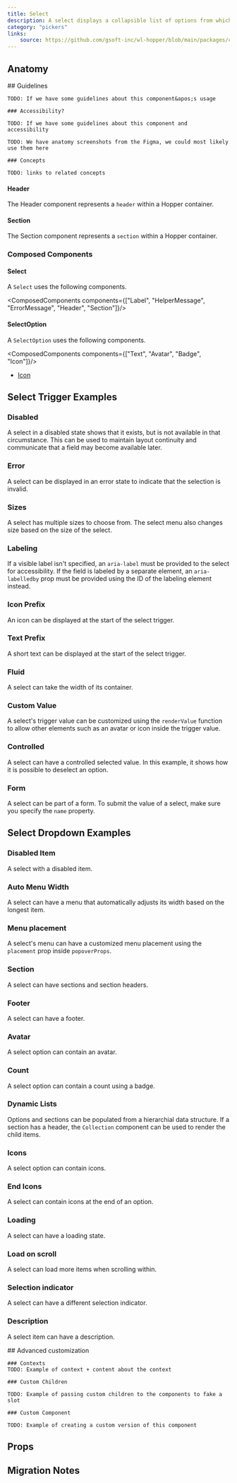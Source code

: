 ```yaml
---
title: Select
description: A select displays a collapsible list of options from which the user can select one.
category: "pickers"
links:
    source: https://github.com/gsoft-inc/wl-hopper/blob/main/packages/components/src/Select/src/Select.tsx
---
```


<Example src="Select/docs/preview" isOpen />

## Anatomy

<FeatureFlag flag="next">
    ## Guidelines

    TODO: If we have some guidelines about this component&apos;s usage

    ### Accessibility?

    TODO: If we have some guidelines about this component and accessibility
</FeatureFlag>

<FeatureFlag flag="rc">

    TODO: We have anatomy screenshots from the Figma, we could most likely use them here

    ### Concepts

    TODO: links to related concepts
</FeatureFlag>

#### Header

The Header component represents a `header` within a Hopper container.

#### Section

The Section component represents a `section` within a Hopper container.

### Composed Components

#### Select

A `Select` uses the following components.

<ComposedComponents components={["Label", "HelperMessage", "ErrorMessage", "Header", "Section"]}/>

#### SelectOption

A `SelectOption` uses the following components.

<ComposedComponents components={["Text", "Avatar", "Badge", "Icon"]}/>

- [Icon](./Icon)

## Select Trigger Examples

### Disabled
A select in a disabled state shows that it exists, but is not available in that circumstance. This can be used to maintain layout continuity and communicate that a field may become available later.

<Example src="Select/docs/disabled" />

### Error
A select can be displayed in an error state to indicate that the selection is invalid.

<Example src="Select/docs/error" />

### Sizes
A select has multiple sizes to choose from.
The select menu also changes size based on the size of the select.

<Example src="Select/docs/sizes" />

### Labeling
If a visible label isn't specified, an `aria-label` must be provided to the select for accessibility. If the field is labeled by a separate element, an `aria-labelledby` prop must be provided using the ID of the labeling element instead.

<Example src="Select/docs/labeling" />

### Icon Prefix
An icon can be displayed at the start of the select trigger.

<Example src="Select/docs/iconPrefix" />

### Text Prefix
A short text can be displayed at the start of the select trigger.

<Example src="Select/docs/textPrefix" />

### Fluid
A select can take the width of its container.

<Example src="Select/docs/fluid" />

### Custom Value
A select's trigger value can be customized using the `renderValue` function to allow other elements such as an avatar or icon inside the trigger value.

<Example src="Select/docs/customValue" />

### Controlled
A select can have a controlled selected value. In this example, it shows how it is possible to deselect an option.

<Example src="Select/docs/controlled" />

### Form
A select can be part of a form. To submit the value of a select, make sure you specify the `name` property.

<Example src="Select/docs/form" />

## Select Dropdown Examples

### Disabled Item

A select with a disabled item.

<Example src="Select/docs/selectDropdown/disabled" />

### Auto Menu Width

A select can have a menu that automatically adjusts its width based on the longest item.

<Example src="Select/docs/selectDropdown/autoMenuWidth" />

### Menu placement

A select's menu can have a customized menu placement using the `placement` prop inside `popoverProps`.

<Example src="Select/docs/selectDropdown/menuPlacement" />

### Section

A select can have sections and section headers.

<Example src="Select/docs/selectDropdown/section" />

### Footer

A select can have a footer.

<Example src="Select/docs/selectDropdown/footer" />

### Avatar

A select option can contain an avatar.

<Example src="Select/docs/selectDropdown/avatar" />

### Count

A select option can contain a count using a badge.

<Example src="Select/docs/selectDropdown/count" />

### Dynamic Lists

Options and sections can be populated from a hierarchial data structure.
If a section has a header, the `Collection` component can be used to render the child items.

<Example src="Select/docs/selectDropdown/dynamicLists" />

### Icons

A select option can contain icons.

<Example src="Select/docs/selectDropdown/icons" />

### End Icons

A select can contain icons at the end of an option.

<Example src="Select/docs/selectDropdown/endIcons" />

### Loading

A select can have a loading state.

<Example src="Select/docs/selectDropdown/loading" />

### Load on scroll

A select can load more items when scrolling within.

<Example src="Select/docs/selectDropdown/loadOnScroll" />

### Selection indicator

A select can have a different selection indicator.

<Example src="Select/docs/selectDropdown/selectionIndicator" />

### Description

A select item can have a description.

<Example src="Select/docs/selectDropdown/description" />

<FeatureFlag flag="next">
    ## Advanced customization

    ### Contexts
    TODO: Example of context + content about the context

    ### Custom Children

    TODO: Example of passing custom children to the components to fake a slot

    ### Custom Component

    TODO: Example of creating a custom version of this component
</FeatureFlag>

## Props

<PropTable component="Select" />

## Migration Notes

<MigrateGuide src="Select/docs/migration-notes" />
